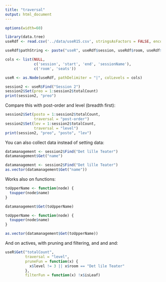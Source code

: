```yaml
---
title: "traversal"
output: html_document
---
```


```r
options(width=60)
```

```r
library(data.tree)
useRdf <- read.csv('../data/useR15.csv', stringsAsFactors = FALSE, encoding = "UTF-8")

useRdf$pathString <- paste("useR", useRdf$session, useRdf$room, useRdf$speaker, sep="|")

cols <- list(NULL, 
             c('session', 'start', 'end', 'sessionName'),
             c('room', 'seats'))

useR <- as.Node(useRdf, pathDelimiter = "|", colLevels = cols)

```

```r
session2 <- useR$Find("Session 2")
session2$Set(preo = 1:session2$totalCount)
print(session2, "preo")
```

Compare this with post-order and level (breadth first):

```r
session2$Set(posto = 1:session2$totalCount, 
             traversal = "post-order")
session2$Set(lev = 1:session2$totalCount, 
             traversal = "level")
print(session2, "preo", "posto", "lev")
```


You can also collect data instead of setting data:

```r
datamanagement <- session2$Find("Det lille Teater")
datamanagement$Get("name")
```

```r
datamanagement <- session2$Find("Det lille Teater")
as.vector(datamanagement$Get("name"))
```


Works also on functions:

```r
toUpperName <- function(node) {
  toupper(node$name)
}

datamanagement$Get(toUpperName)

```

```r
toUpperName <- function(node) {
  toupper(node$name)
}

as.vector(datamanagement$Get(toUpperName))
```


And on actives, with pruning and filtering, and and and: 

```r
useR$Get("totalCount", 
         traversal = "level",
         pruneFun = function(x) {
           x$level != 3 || x$room == "Det lile Teater"
         },
         filterFun = function(x) !x$isLeaf)
```

